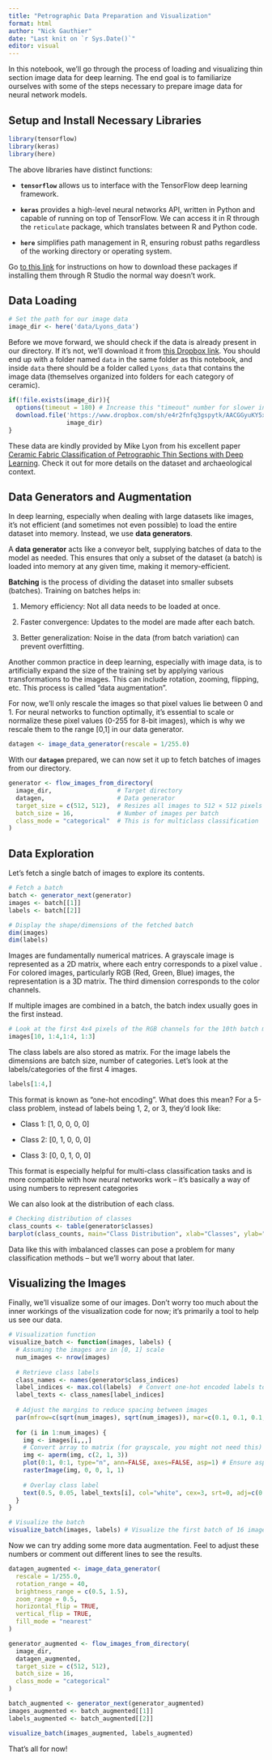 ```yaml
---
title: "Petrographic Data Preparation and Visualization"
format: html
author: "Nick Gauthier"
date: "Last knit on `r Sys.Date()`"
editor: visual
---
```


In this notebook, we'll go through the process of loading and visualizing thin section image data for deep learning. The end goal is to familiarize ourselves with some of the steps necessary to prepare image data for neural network models.

## Setup and Install Necessary Libraries

```r
library(tensorflow)
library(keras)
library(here)
```

The above libraries have distinct functions:

-   **`tensorflow`** allows us to interface with the TensorFlow deep learning framework.

-   **`keras`** provides a high-level neural networks API, written in Python and capable of running on top of TensorFlow. We can access it in R through the `reticulate` package, which translates between R and Python code.

-   **`here`** simplifies path management in R, ensuring robust paths regardless of the working directory or operating system.

Go [to this link](https:://tensorflow.rstudio.com/install/) for instructions on how to download these packages if installing them through R Studio the normal way doesn't work.

## Data Loading

```r
# Set the path for our image data
image_dir <- here('data/Lyons_data') 
```

Before we move forward, we should check if the data is already present in our directory. If it's not, we'll download it from [this Dropbox link](https://www.dropbox.com/sh/e4r2fnfq3gspytk/AACGGyuKY5xgKv3UAVWdXSG-a?dl=1). You should end up with a folder named `data` in the same folder as this notebook, and inside `data` there should be a folder called `Lyons_data` that contains the image data (themselves organized into folders for each category of ceramic).

```r
if(!file.exists(image_dir)){
  options(timeout = 180) # Increase this "timeout" number for slower internet connections
  download.file('https://www.dropbox.com/sh/e4r2fnfq3gspytk/AACGGyuKY5xgKv3UAVWdXSG-a?dl=1',
                image_dir)
}
```

These data are kindly provided by Mike Lyon from his excellent paper [Ceramic Fabric Classification of Petrographic Thin Sections with Deep Learning](https://journal.caa-international.org/articles/10.5334/jcaa.75). Check it out for more details on the dataset and archaeological context.

## **Data Generators and Augmentation**

In deep learning, especially when dealing with large datasets like images, it's not efficient (and sometimes not even possible) to load the entire dataset into memory. Instead, we use **data generators**.

A **data generator** acts like a conveyor belt, supplying batches of data to the model as needed. This ensures that only a subset of the dataset (a batch) is loaded into memory at any given time, making it memory-efficient.

**Batching** is the process of dividing the dataset into smaller subsets (batches). Training on batches helps in:

1.  Memory efficiency: Not all data needs to be loaded at once.

2.  Faster convergence: Updates to the model are made after each batch.

3.  Better generalization: Noise in the data (from batch variation) can prevent overfitting.

Another common practice in deep learning, especially with image data, is to artificially expand the size of the training set by applying various transformations to the images. This can include rotation, zooming, flipping, etc. This process is called "data augmentation".

For now, we'll only rescale the images so that pixel values lie between 0 and 1. For neural networks to function optimally, it's essential to scale or normalize these pixel values (0-255 for 8-bit images), which is why we rescale them to the range \[0,1\] in our data generator.

```r
datagen <- image_data_generator(rescale = 1/255.0)
```

With our **`datagen`** prepared, we can now set it up to fetch batches of images from our directory.

```r
generator <- flow_images_from_directory(
  image_dir,                  # Target directory  
  datagen,                    # Data generator
  target_size = c(512, 512),  # Resizes all images to 512 × 512 pixels
  batch_size = 16,            # Number of images per batch
  class_mode = "categorical"  # This is for multiclass classification
)
```

## Data Exploration

Let's fetch a single batch of images to explore its contents.

```r
# Fetch a batch
batch <- generator_next(generator)
images <- batch[[1]]
labels <- batch[[2]]

# Display the shape/dimensions of the fetched batch
dim(images)
dim(labels)
```

Images are fundamentally numerical matrices. A grayscale image is represented as a 2D matrix, where each entry corresponds to a pixel value . For colored images, particularly RGB (Red, Green, Blue) images, the representation is a 3D matrix. The third dimension corresponds to the color channels.

If multiple images are combined in a batch, the batch index usually goes in the first instead.

```r
# Look at the first 4x4 pixels of the RGB channels for the 10th batch member
images[10, 1:4,1:4, 1:3]
```

The class labels are also stored as matrix. For the image labels the dimensions are batch size, number of categories. Let's look at the labels/categories of the first 4 images.

```r
labels[1:4,]
```

This format is known as "one-hot encoding". What does this mean? For a 5-class problem, instead of labels being 1, 2, or 3, they'd look like:

-   Class 1: \[1, 0, 0, 0, 0\]

-   Class 2: \[0, 1, 0, 0, 0\]

-   Class 3: \[0, 0, 1, 0, 0\]

This format is especially helpful for multi-class classification tasks and is more compatible with how neural networks work -- it's basically a way of using numbers to represent categories

We can also look at the distribution of each class.

```r
# Checking distribution of classes
class_counts <- table(generator$classes)
barplot(class_counts, main="Class Distribution", xlab="Classes", ylab="Number of Images", col="skyblue")
```

Data like this with imbalanced classes can pose a problem for many classification methods -- but we'll worry about that later.

## **Visualizing the Images**

Finally, we'll visualize some of our images. Don't worry too much about the inner workings of the visualization code for now; it's primarily a tool to help us see our data.

```r
# Visualization function
visualize_batch <- function(images, labels) {
  # Assuming the images are in [0, 1] scale
  num_images <- nrow(images)
  
  # Retrieve class labels
  class_names <- names(generator$class_indices)
  label_indices <- max.col(labels)  # Convert one-hot encoded labels to indices
  label_texts <- class_names[label_indices]
  
  # Adjust the margins to reduce spacing between images
  par(mfrow=c(sqrt(num_images), sqrt(num_images)), mar=c(0.1, 0.1, 0.1, 0.1), oma=c(0, 0, 0, 0))
  
  for (i in 1:num_images) {
    img <- images[i,,,]
    # Convert array to matrix (for grayscale, you might not need this)
    img <- aperm(img, c(2, 1, 3))
    plot(0:1, 0:1, type="n", ann=FALSE, axes=FALSE, asp=1) # Ensure aspect ratio is 1
    rasterImage(img, 0, 0, 1, 1)
    
    # Overlay class label
    text(0.5, 0.05, label_texts[i], col="white", cex=3, srt=0, adj=c(0.5, 0.5))
  }
}

# Visualize the batch
visualize_batch(images, labels) # Visualize the first batch of 16 images

```

Now we can try adding some more data augmentation. Feel to adjust these numbers or comment out different lines to see the results.

```r
datagen_augmented <- image_data_generator(
  rescale = 1/255.0,
  rotation_range = 40,
  brightness_range = c(0.5, 1.5),
  zoom_range = 0.5,
  horizontal_flip = TRUE,
  vertical_flip = TRUE,
  fill_mode = "nearest"
)

generator_augmented <- flow_images_from_directory(
  image_dir,                  
  datagen_augmented,           
  target_size = c(512, 512),  
  batch_size = 16,
  class_mode = "categorical"
)

batch_augmented <- generator_next(generator_augmented)
images_augmented <- batch_augmented[[1]]
labels_augmented <- batch_augmented[[2]]

visualize_batch(images_augmented, labels_augmented)
```

That's all for now!
